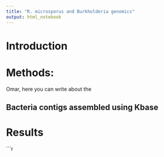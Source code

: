 ```yaml
---
title: "R. microsporus and Burkholderia genomics"
output: html_notebook
---
```


# Introduction


# Methods:

Omar, here you can write about the 

## Bacteria contigs assembled using Kbase

# Results

```r

